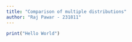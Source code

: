 ```yaml
---
title: "Comparison of multiple distributions"
author: "Raj Pawar - 231811"
---
```


```r
print("Hello World")
```